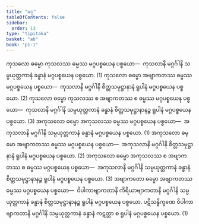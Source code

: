 ```yaml
---
title: "မဂ္ဂ"
tableOfContents: false
sidebar:
  order: 13
type: "tipitaka"
basket: "ab"
book: "p1-1"
---
```



<DynamicBreadcrumb />

<Division number="296" book="p1-1" e="ch" v="36" p="90">

<Paragraph number="971" book="p1-1">
ကုသလော ဓမ္မော ကုသလဿ ဓမ္မဿ မဂ္ဂပစ္စယေန ပစ္စယော—  ကုသလာနိ မဂ္ဂင်္ဂါနိ သမ္ပယုတ္တကာနံ ခန္ဓာနံ မဂ္ဂပစ္စယေန ပစ္စယော. (1)
</Paragraph>

<Paragraph number="972" book="p1-1">
ကုသလော ဓမ္မော အဗျာကတဿ ဓမ္မဿ မဂ္ဂပစ္စယေန ပစ္စယော—  ကုသလာနိ မဂ္ဂင်္ဂါနိ စိတ္တသမုဋ္ဌာနာနံ ရူပါနံ မဂ္ဂပစ္စယေန ပစ္စယော. (2)
</Paragraph>

<Paragraph number="973" book="p1-1">
ကုသလော ဓမ္မော ကုသလဿ စ အဗျာကတဿ စ ဓမ္မဿ မဂ္ဂပစ္စယေန ပစ္စယော—  ကုသလာနိ မဂ္ဂင်္ဂါနိ သမ္ပယုတ္တကာနံ ခန္ဓာနံ စိတ္တသမုဋ္ဌာနာနဉ္စ ရူပါနံ မဂ္ဂပစ္စယေန ပစ္စယော. (3)
</Paragraph>

<Paragraph number="974" book="p1-1">
အကုသလော ဓမ္မော အကုသလဿ ဓမ္မဿ မဂ္ဂပစ္စယေန ပစ္စယော—  အကုသလာနိ မဂ္ဂင်္ဂါနိ သမ္ပယုတ္တကာနံ ခန္ဓာနံ မဂ္ဂပစ္စယေန ပစ္စယော. (1)
</Paragraph>

<Paragraph number="975" book="p1-1">
အကုသလော ဓမ္မော အဗျာကတဿ ဓမ္မဿ မဂ္ဂပစ္စယေန ပစ္စယော—  အကုသလာနိ မဂ္ဂင်္ဂါနိ စိတ္တသမုဋ္ဌာနာနံ ရူပါနံ မဂ္ဂပစ္စယေန ပစ္စယော. (2)
</Paragraph>

<Paragraph number="976" book="p1-1">
အကုသလော ဓမ္မော အကုသလဿ စ အဗျာကတဿ စ ဓမ္မဿ မဂ္ဂပစ္စယေန ပစ္စယော—  အကုသလာနိ မဂ္ဂင်္ဂါနိ သမ္ပယုတ္တကာနံ ခန္ဓာနံ စိတ္တသမုဋ္ဌာနာနဉ္စ ရူပါနံ မဂ္ဂပစ္စယေန ပစ္စယော. (3)
</Paragraph>

<Paragraph number="977" book="p1-1">
အဗျာကတော ဓမ္မော အဗျာကတဿ ဓမ္မဿ မဂ္ဂပစ္စယေန ပစ္စယော—  ဝိပါကာဗျာကတာနိ ကိရိယာဗျာကတာနိ မဂ္ဂင်္ဂါနိ သမ္ပယုတ္တကာနံ ခန္ဓာနံ စိတ္တသမုဋ္ဌာနာနဉ္စ ရူပါနံ မဂ္ဂပစ္စယေန ပစ္စယော. ပဋိသန္ဓိက္ခဏေ ဝိပါကာဗျာကတာနိ မဂ္ဂင်္ဂါနိ သမ္ပယုတ္တကာနံ ခန္ဓာနံ ကဋတ္တာ စ ရူပါနံ မဂ္ဂပစ္စယေန ပစ္စယော. (1)
</Paragraph>
</Division>